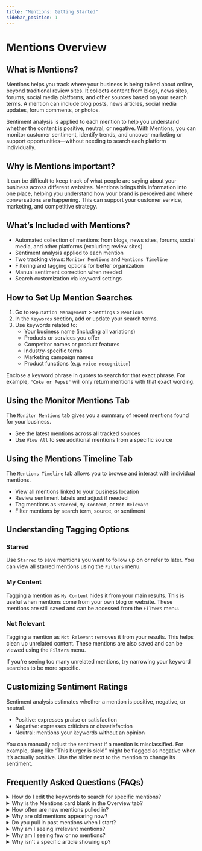 ```yaml
---
title: "Mentions: Getting Started"
sidebar_position: 1
---
```


# Mentions Overview

## What is Mentions?
Mentions helps you track where your business is being talked about online, beyond traditional review sites. It collects content from blogs, news sites, forums, social media platforms, and other sources based on your search terms. A mention can include blog posts, news articles, social media updates, forum comments, or photos.

Sentiment analysis is applied to each mention to help you understand whether the content is positive, neutral, or negative. With Mentions, you can monitor customer sentiment, identify trends, and uncover marketing or support opportunities—without needing to search each platform individually.

## Why is Mentions important?
It can be difficult to keep track of what people are saying about your business across different websites. Mentions brings this information into one place, helping you understand how your brand is perceived and where conversations are happening. This can support your customer service, marketing, and competitive strategy.

## What’s Included with Mentions?
- Automated collection of mentions from blogs, news sites, forums, social media, and other platforms (excluding review sites)
- Sentiment analysis applied to each mention
- Two tracking views: `Monitor Mentions` and `Mentions Timeline`
- Filtering and tagging options for better organization
- Manual sentiment correction when needed
- Search customization via keyword settings

## How to Set Up Mention Searches
1. Go to `Reputation Management` > `Settings` > `Mentions`.
2. In the `Keywords` section, add or update your search terms.
3. Use keywords related to:
   - Your business name (including all variations)
   - Products or services you offer
   - Competitor names or product features
   - Industry-specific terms
   - Marketing campaign names
   - Product functions (e.g. `voice recognition`)

Enclose a keyword phrase in quotes to search for that exact phrase. For example, `"Coke or Pepsi"` will only return mentions with that exact wording.

## Using the Monitor Mentions Tab
The `Monitor Mentions` tab gives you a summary of recent mentions found for your business.

- See the latest mentions across all tracked sources
- Use `View All` to see additional mentions from a specific source

## Using the Mentions Timeline Tab
The `Mentions Timeline` tab allows you to browse and interact with individual mentions.

- View all mentions linked to your business location
- Review sentiment labels and adjust if needed
- Tag mentions as `Starred`, `My Content`, or `Not Relevant`
- Filter mentions by search term, source, or sentiment

## Understanding Tagging Options

### Starred
Use `Starred` to save mentions you want to follow up on or refer to later. You can view all starred mentions using the `Filters` menu.

### My Content
Tagging a mention as `My Content` hides it from your main results. This is useful when mentions come from your own blog or website. These mentions are still saved and can be accessed from the `Filters` menu.

### Not Relevant
Tagging a mention as `Not Relevant` removes it from your results. This helps clean up unrelated content. These mentions are also saved and can be viewed using the `Filters` menu.

If you're seeing too many unrelated mentions, try narrowing your keyword searches to be more specific.

## Customizing Sentiment Ratings
Sentiment analysis estimates whether a mention is positive, negative, or neutral.

- Positive: expresses praise or satisfaction
- Negative: expresses criticism or dissatisfaction
- Neutral: mentions your keywords without an opinion

You can manually adjust the sentiment if a mention is misclassified. For example, slang like “This burger is sick!” might be flagged as negative when it’s actually positive. Use the slider next to the mention to change its sentiment.

## Frequently Asked Questions (FAQs)

<details>
<summary>How do I edit the keywords to search for specific mentions?</summary>

Go to `Reputation Management` > `Settings` > `Mentions`, then update the `Keywords`.
</details>

<details>
<summary>Why is the Mentions card blank in the Overview tab?</summary>

It only shows mentions from the past 7 days. If no mentions are found, update your keyword settings.
</details>

<details>
<summary>How often are new mentions pulled in?</summary>

Mentions are searched every 24–48 hours, and at least once per week.
</details>

<details>
<summary>Why are old mentions appearing now?</summary>

If older content becomes more visible in search engines, it may be pulled in later.
</details>

<details>
<summary>Do you pull in past mentions when I start?</summary>

Yes, we try to find historical content related to your business. Occasionally, older mentions may appear if they weren't initially found.
</details>

<details>
<summary>Why am I seeing irrelevant mentions?</summary>

Your keywords may be too broad. Mark them as `Not Relevant` and refine your search terms.
</details>

<details>
<summary>Why am I seeing few or no mentions?</summary>

New accounts may get an initial batch of mentions. After that, only the most relevant new content is shown, which may be limited depending on your keywords.
</details>

<details>
<summary>Why isn't a specific article showing up?</summary>

Double-check that the keywords in your search match the article. If the source has low authority online, it may be harder to detect.
</details>

